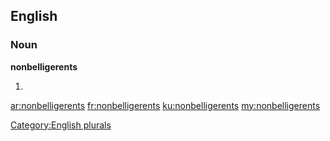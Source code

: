 ==English==

===Noun===
'''nonbelligerents'''

# {{plural of|nonbelligerent}}

[[Category:English plurals]]

[[ar:nonbelligerents]]
[[fr:nonbelligerents]]
[[ku:nonbelligerents]]
[[my:nonbelligerents]]